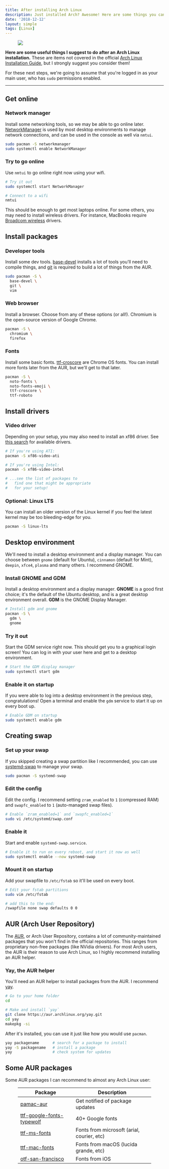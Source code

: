 ```yaml
---
title: After installing Arch Linux
description: Just installed Arch? Awesome! Here are some things you can try.
date: '2018-12-12'
layout: simple
tags: [Linux]
---
```


<Figure cover>
<img src='https://source.unsplash.com/3Xd5j9-drDA/600x400' />
</Figure>

**Here are some useful things I suggest to do after an Arch Linux installation.** These are items not covered in the official [Arch Linux Installation Guide](https://wiki.archlinux.org/index.php/Installation_guide#Network_configuration), but I strongly suggest you consider them!

For these next steps, we're going to assume that you're logged in as your main user, who has `sudo` permissions enabled.

---

## Get online

### Network manager

Install some networking tools, so we may be able to go online later. [NetworkManager](https://wiki.archlinux.org/index.php/NetworkManager) is used by most desktop environments to manage network connections, and can be used in the console as well via `nmtui`.

```sh
sudo pacman -S networkmanager
sudo systemctl enable NetworkManager
```

### Try to go online

Use `nmtui` to go online right now using your wifi.

```sh
# Try it out
sudo systemctl start NetworkManager

# Connect to a wifi
nmtui
```

This should be enough to get most laptops online. For some others, you may need to install wireless drivers. For instance, MacBooks require [Broadcom wireless](https://wiki.archlinux.org/index.php/Broadcom_wireless) drivers.

<div><NextBlock title="Let's install some apps." /></div>

## Install packages

### Developer tools

Install some dev tools. [base-devel] installs a lot of tools you'll need to compile things, and [git] is required to build a lot of things from the AUR.

```sh
sudo pacman -S \
  base-devel \
  git \
  vim
```

[base-devel]: https://www.archlinux.org/groups/x86_64/base-devel/
[git]: https://www.archlinux.org/packages/extra/x86_64/git/

### Web browser

Install a browser. Choose from any of these options (or all!). Chromium is the open-source version of Google Chrome.

```sh
pacman -S \
  chromium \
  firefox
```

### Fonts

Install some basic fonts. [ttf-croscore] are Chrome OS fonts. You can install more fonts later from the AUR, but we'll get to that later.

[ttf-croscore]: https://www.archlinux.org/packages/extra/any/ttf-croscore/

```sh
pacman -S \
  noto-fonts \
  noto-fonts-emoji \
  ttf-croscore \
  ttf-roboto
```

<div><NextBlock title="Let's install some drivers." /></div>

## Install drivers

### Video driver

Depending on your setup, you may also need to install an xf86 driver. See [this search](https://www.archlinux.org/packages/?sort=&q=xf86-video&maintainer=&flagged=) for available drivers.

```sh
# If you're using ATI:
pacman -S xf86-video-ati

# If you're using Intel:
pacman -S xf86-video-intel

# ...see the list of packages to
#   find one that might be appropriate
#   for your setup!
```

### Optional: Linux LTS

You can install an older version of the Linux kernel if you feel the latest kernel may be too bleeding-edge for you.

```sh
pacman -S linux-lts
```

<div><NextBlock title="Let's install a desktop environment." /></div>

## Desktop environment

We'll need to install a desktop environment and a display manager. You can choose between `gnome` (default for Ubuntu), `cinnamon` (default for Mint), `deepin`, `xfce4`, `plasma` and many others. I recommend GNOME.

### Install GNOME and GDM

Install a desktop environment and a display manager. **GNOME** is a good first choice; it's the default of the Ubuntu desktop, and is a great desktop environment overall. **GDM** is the GNOME Display Manager.

```sh
# Install gdm and gnome
pacman -S \
  gdm \
  gnome
```

### Try it out

Start the GDM service right now. This should get you to a graphical login screen! You can log in with your user here and get to a desktop environment.

```sh
# Start the GDM display manager
sudo systemctl start gdm
```

### Enable it on startup

If you were able to log into a desktop environment in the previous step, congratulations! Open a terminal and enable the `gdm` service to start it up on every boot up.

```sh
# Enable GDM on startup
sudo systemctl enable gdm
```

<div><NextBlock title="Let's set up your swap file." /></div>

## Creating swap

### Set up your swap

If you skipped creating a swap partition like I recommended, you can use [systemd-swap](https://wiki.archlinux.org/index.php/Swap#systemd-swap) to manage your swap.

```sh
sudo pacman -S systemd-swap
```

### Edit the config

Edit the config. I recommend setting `zram_enabled`
to `1` (compressed RAM) and `swapfc_enabled` to `1`
(auto-managed swap files).

```sh
# Enable `zram_enabled=1` and `swapfc_enabled=1`
sudo vi /etc/systemd/swap.conf
```

### Enable it

Start and enable `systemd-swap.service`.

```sh
# Enable it to run on every reboot, and start it now as well
sudo systemctl enable --now systemd-swap
```

### Mount it on startup

Add your swapfile to `/etc/fstab` so it'll be used on every boot.

```sh
# Edit your fstab partitions
sudo vim /etc/fstab
```

```sh
# add this to the end:
/swapfile none swap defaults 0 0
```

<div><NextBlock title="What is the Arch User Repository?" /></div>

## AUR (Arch User Repository)

The [AUR], or Arch User Repository, contains a lot of community-maintained packages that you won't find in the official repositories. This ranges from proprietary non-free packages (like NVidia drivers). For most Arch users, the AUR is their reason to use Arch Linux, so I highly recommend installing an AUR helper.

[aur]: https://aur.archlinux.org/packages/

### Yay, the AUR helper

You'll need an AUR helper to install packages from the AUR. I recommend [yay](https://github.com/Jguer/yay).

```sh
# Go to your home folder
cd

# Make and install `yay`
git clone https://aur.archlinux.org/yay.git
cd yay
makepkg -si
```

After it's installed, you can use it just like how you would use `pacman`.

```sh
yay packagename      # search for a package to install
yay -S packagename   # install a package
yay                  # check system for updates
```

<div><NextBlock title="What can I install from the AUR?" /></div>

## Some AUR packages

Some AUR packages I can recommend to almost any Arch Linux user:

<Figure table>

| Package                                                                                    | Description                                |
| ------------------------------------------------------------------------------------------ | ------------------------------------------ |
| [pamac-aur](https://aur.archlinux.org/packages/pamac-aur/)                                 | Get notified of package updates            |
| [ttf-google-fonts-typewolf](https://aur.archlinux.org/packages/ttf-google-fonts-typewolf/) | 40+ Google fonts                           |
| [ttf-ms-fonts](https://aur.archlinux.org/packages/ttf-ms-fonts/)                           | Fonts from microsoft (arial, courier, etc) |
| [ttf-mac-fonts](https://aur.archlinux.org/packages/ttf-mac-fonts/)                         | Fonts from macOS (lucida grande, etc)      |
| [otf-san-francisco](https://aur.archlinux.org/packages/otf-san-francisco)                  | Fonts from iOS                             |

</Figure>

